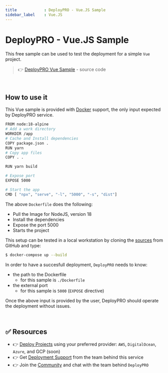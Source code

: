 ```yaml
---
title            : DeployPRO - Vue.JS Sample 
sidebar_label    : Vue.JS
---
```


# DeployPRO - Vue.JS Sample

This free sample can be used to test the deployment for a simple `Vue` project. 

> 👉 [DeployPRO Vue Sample](https://github.com/app-generator/deploypro-vue) - source code

<br />

## How to use it

This Vue sample is provided with [Docker](https://github.com/app-generator/deploypro-vue/blob/main/Dockerfile) support, the only input expected by DeployPRO service. 

```bash
FROM node:18-alpine
# Add a work directory
WORKDIR /app
# Cache and Install dependencies
COPY package.json .
RUN yarn
# Copy app files
COPY . .

RUN yarn build

# Expose port
EXPOSE 5000

# Start the app
CMD [ "npx", "serve", "-l", "5000", "-s", "dist"]
```

The above `Dockerfile` does the following: 

- Pull the Image for NodeJS, version 18
- Install the dependencies 
- Expose the port 5000
- Starts the project  

This setup can be tested in a local workstation by cloning the [sources](https://github.com/app-generator/deploypro-vue) from GitHub and type:

```bash
$ docker-compose up --build
```

In order to have a succesfull deployment, `DeployPRO` needs to know:

- the path to the Dockerfile
  - for this sample is `./Dockerfile`
- the external port
  - for this sample is `5000` (`EXPOSE` directive)

Once the above input is provided by the user, DeployPRO should operate the deployment without issues. 

<br />

## ✅ Resources

- 👉 [Deploy Projects](https://deploypro.dev/) using your preferred provider: `AWS`, `DigitalOcean`, `Azure`, and GCP (soon)
- 👉 Get [Deployment Support](https://deploypro.dev/support/) from the team behind this service
- 👉 Join the [Community](https://discord.gg/qQhjQZhnur) and chat with the team behind `DeployPRO`
